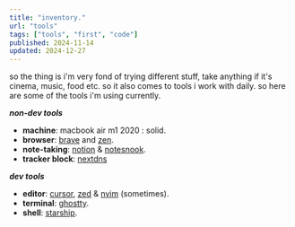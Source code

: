 ```yaml
---
title: "inventory."
url: "tools"
tags: ["tools", "first", "code"]
published: 2024-11-14
updated: 2024-12-27
---
```


so the thing is i'm very fond of trying different stuff, take anything if it's cinema, music, food etc. so it also comes to tools i work with daily. so here are some of the tools i'm using currently.

**_non-dev tools_**

- **machine**: macbook air m1 2020 : solid.
- **browser**: [brave](https://brave.com/) and [zen](https://zen-browser.app/).
- **note-taking**: [notion](https://www.notion.so/) & [notesnook](https://notesnook.com).
- **tracker block**: [nextdns](https://nextdns.io/)

**_dev tools_**

- **editor**: [cursor](https://cursor.com), [zed](https://zed.dev) & [nvim](https://neovim.io/) (sometimes).
- **terminal**: [ghostty](https://ghostty.org/).
- **shell**: [starship](https://starship.rs).


